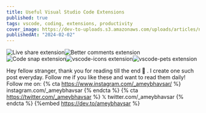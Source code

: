 ```yaml
---
title: Useful Visual Studio Code Extensions
published: true
tags: vscode, coding, extensions, productivity
cover_image: https://dev-to-uploads.s3.amazonaws.com/uploads/articles/n2pv3xgxkq97vqhzqu69.png
publishedAt: "2024-02-02"
---
```


![Live share extension](https://dev-to-uploads.s3.amazonaws.com/uploads/articles/mr6u1bfd2553bojd4qu8.png)![Better comments extension](https://dev-to-uploads.s3.amazonaws.com/uploads/articles/1zavq23yblxqreec3csr.png)![Code snap extension](https://dev-to-uploads.s3.amazonaws.com/uploads/articles/2660i60jpjww24oc11nv.png)![vscode-icons extension](https://dev-to-uploads.s3.amazonaws.com/uploads/articles/nqv05o65l5yyrvlipzfc.png)![vscode-pets extension](https://dev-to-uploads.s3.amazonaws.com/uploads/articles/d6fy4i6jhulkhxv5bta5.png)

Hey fellow stranger, thank you for reading till the end 🙂 . I create one such post everyday. Follow me if you like these and want to read them daily!
Follow me on:
{% cta https://www.instagram.com/_ameybhavsar/ %} instagram.com/\_ameybhavsar {% endcta %}
{% cta  https://twitter.com/_ameybhavsar %} 𝕏 twitter.com/\_ameybhavsar {% endcta %}
{%embed https://dev.to/ameybhavsar %}
